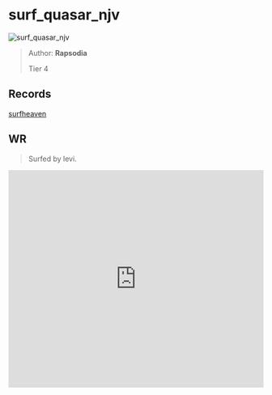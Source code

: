 
# surf_quasar_njv

![surf_quasar_njv](https://raw.githubusercontent.com/Sayt123/SurfMapPics/Maps-and-bonuses/csgo/surf_quasar_njv.jpg)

> Author: **Rapsodia**
>
> Tier 4

## Records

[surfheaven](https://surfheaven.eu/map/surf_quasar_njv)

## WR

> Surfed by levi.

<iframe
width="100%"
height="430"
src="https://www.youtube.com/embed/BScoms-rt1o"
frameborder="0"
allow="accelerometer; autoplay; clipboard-write; encrypted-media; gyroscope; picture-in-picture"
allowFullScreen
/>

```md

[Surf Timer] - levi finished in 00:54:70 (WR -00:00:55). Improving by 00:47:02
[Surf Timer] - levi beat the map record! Rank: 1/1219

Previous WR holder: synki


```
                